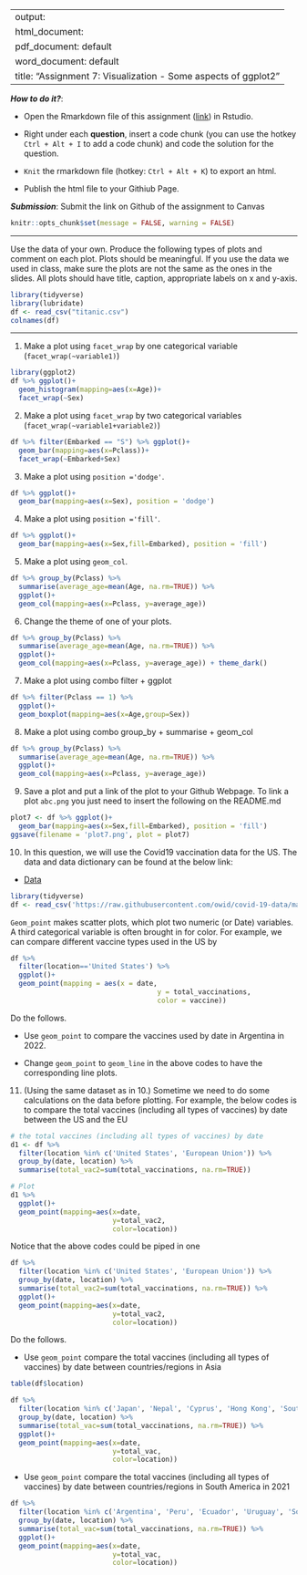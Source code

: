 
---
output: 
  html_document:
  pdf_document: default
  word_document: default
title: "Assignment 7: Visualization - Some aspects of ggplot2"
---

***How to do it?***: 

- Open the Rmarkdown file of this assignment ([link](assignment7.Rmd)) in Rstudio. 

- Right under each **question**, insert  a code chunk (you can use the hotkey `Ctrl + Alt + I` to add a code chunk) and code the solution for the question. 

- `Knit` the rmarkdown file (hotkey: `Ctrl + Alt + K`) to export an html.  

-  Publish the html file to your Githiub Page. 

***Submission***: Submit the link on Github of the assignment to Canvas

```r
knitr::opts_chunk$set(message = FALSE, warning = FALSE)
```

-------

Use the data of your own.  Produce the following types of plots and comment on each plot. Plots should be meaningful. If you use the data we used in class, make sure the plots are not the same as the ones in the slides. All plots should have title, caption, appropriate labels on x and y-axis. 
```r
library(tidyverse)
library(lubridate)
df <- read_csv("titanic.csv")
colnames(df)
```


-------

1. Make a plot using `facet_wrap` by one categorical variable (`facet_wrap(~variable1)`)
```r
library(ggplot2)
df %>% ggplot()+ 
  geom_histogram(mapping=aes(x=Age))+
  facet_wrap(~Sex)
```

2. Make a plot using `facet_wrap` by two categorical variables (`facet_wrap(~variable1+variable2)`)
```r
df %>% filter(Embarked == "S") %>% ggplot()+ 
  geom_bar(mapping=aes(x=Pclass))+
  facet_wrap(~Embarked+Sex)
```

3. Make a plot using `position ='dodge'`.
```r
df %>% ggplot()+ 
  geom_bar(mapping=aes(x=Sex), position = 'dodge')
```

4. Make a plot using `position ='fill'`. 
```r
df %>% ggplot()+ 
  geom_bar(mapping=aes(x=Sex,fill=Embarked), position = 'fill')
```

5. Make a plot using `geom_col`.
```r
df %>% group_by(Pclass) %>% 
  summarise(average_age=mean(Age, na.rm=TRUE)) %>% 
  ggplot()+ 
  geom_col(mapping=aes(x=Pclass, y=average_age))
```

6. Change the theme of one of your plots. 
```r
df %>% group_by(Pclass) %>% 
  summarise(average_age=mean(Age, na.rm=TRUE)) %>% 
  ggplot()+ 
  geom_col(mapping=aes(x=Pclass, y=average_age)) + theme_dark()
```

7. Make a plot using combo filter + ggplot
```r
df %>% filter(Pclass == 1) %>%
  ggplot()+
  geom_boxplot(mapping=aes(x=Age,group=Sex))
```

8. Make a plot using combo group_by + summarise + geom_col
```r
df %>% group_by(Pclass) %>% 
  summarise(average_age=mean(Age, na.rm=TRUE)) %>% 
  ggplot()+ 
  geom_col(mapping=aes(x=Pclass, y=average_age))
```

9. Save a plot and put a link of the plot to your Github Webpage.  To link a plot `abc.png` you just need to insert the following on the README.md

```r
plot7 <- df %>% ggplot()+ 
  geom_bar(mapping=aes(x=Sex,fill=Embarked), position = 'fill')
ggsave(filename = 'plot7.png', plot = plot7)
```

10. In this question, we will use  the Covid19 vaccination data for the US. The data and data dictionary can be found at the below link:

- [Data](https://raw.githubusercontent.com/owid/covid-19-data/master/public/data/vaccinations/vaccinations-by-manufacturer.csv)

```r
library(tidyverse)
df <- read_csv('https://raw.githubusercontent.com/owid/covid-19-data/master/public/data/vaccinations/vaccinations-by-manufacturer.csv')
```

`Geom_point` makes scatter plots, which plot two numeric (or Date) variables. A third categorical variable is often brought in for color. For example, we can compare different vaccine types used in the US by

```r
df %>% 
  filter(location=='United States') %>% 
  ggplot()+
  geom_point(mapping = aes(x = date, 
                                    y = total_vaccinations, 
                                    color = vaccine))
```

Do the follows. 

  - Use `geom_point` to compare the vaccines used by date in Argentina in 2022. 
  
  - Change `geom_point` to `geom_line` in the above codes to have the corresponding line plots. 

11. (Using the same dataset as in 10.) Sometime we need to do some calculations on the data before plotting. For example, the below codes is to compare the total vaccines (including all types of vaccines) by date between the US and the EU

```r
# the total vaccines (including all types of vaccines) by date
d1 <- df %>% 
  filter(location %in% c('United States', 'European Union')) %>% 
  group_by(date, location) %>% 
  summarise(total_vac2=sum(total_vaccinations, na.rm=TRUE))

# Plot
d1 %>% 
  ggplot()+
  geom_point(mapping=aes(x=date, 
                         y=total_vac2, 
                         color=location))
```

Notice that the above codes could be piped in one 

```r
df %>% 
  filter(location %in% c('United States', 'European Union')) %>% 
  group_by(date, location) %>% 
  summarise(total_vac2=sum(total_vaccinations, na.rm=TRUE)) %>% 
  ggplot()+
  geom_point(mapping=aes(x=date, 
                         y=total_vac2, 
                         color=location))
```


Do the follows. 

- Use `geom_point` compare the total vaccines (including all types of vaccines) by date between countries/regions in Asia

```r
table(df$location)
```

```r
df %>% 
  filter(location %in% c('Japan', 'Nepal', 'Cyprus', 'Hong Kong', 'South Korea')) %>% 
  group_by(date, location) %>% 
  summarise(total_vac=sum(total_vaccinations, na.rm=TRUE)) %>% 
  ggplot()+
  geom_point(mapping=aes(x=date, 
                         y=total_vac, 
                         color=location))
```

- Use `geom_point` compare the total vaccines (including all types of vaccines) by date between countries/regions in South America in 2021

```r
df %>% 
  filter(location %in% c('Argentina', 'Peru', 'Ecuador', 'Uruguay', 'South Korea'), date<'2022-01-01', date>='2021-01-01') %>% 
  group_by(date, location) %>% 
  summarise(total_vac=sum(total_vaccinations, na.rm=TRUE)) %>% 
  ggplot()+
  geom_point(mapping=aes(x=date, 
                         y=total_vac, 
                         color=location))
```

